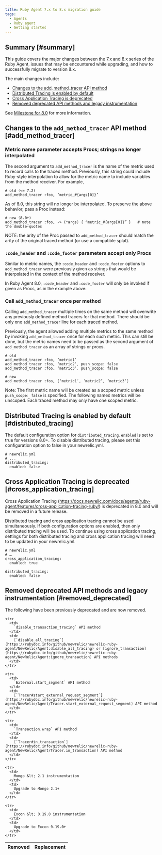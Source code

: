 ```yaml
---
title: Ruby Agent 7.x to 8.x migration guide
tags: 
  - Agents
  - Ruby agent
  - Getting started
---
```

## Summary [#summary]

This guide covers the major changes between the 7.x and 8.x series of the Ruby Agent, issues that may be encountered while upgrading, and how to successfully migrate to version 8.x.

The main changes include:

- [Changes to the add_method_tracer API method](#add_method_tracer)
- [Distributed Tracing is enabled by default](#distributed_tracing)
- [Cross Application Tracing is deprecated](#cross_application_tracing)
- [Removed deprecated API methods and legacy instrumentation](#removed_deprecated)

See [Milestone for 8.0](https://github.com/newrelic/newrelic-ruby-agent/milestone/10) for more information.


## Changes to the `add_method_tracer` API method  [#add_method_tracer]
### Metric name parameter accepts Procs; strings no longer interpolated

The second argument to `add_method_tracer` is the name of the metric used to record calls to the traced method. Previously, this string could include Ruby-style interpolation to allow for the metric name to include variables from the method receiver. For example,
```
# old (<= 7.2)
add_method_tracer :foo, ‘metric_#{args[0]}’
```
As of 8.0, this string will no longer be interpolated. To preserve the above behavior, pass a Proc instead:
```
# new (8.0+)
add_method_tracer :foo, -> (*args) { “metric_#{args[0]}” }   # note the double-quotes
```
NOTE: the arity of the Proc passed to `add_method_tracer` should match the arity of the original traced method (or use a compatible splat).

### `:code_header` and `:code_footer` parameters accept only Procs

Similar to metric names, the `:code_header` and `:code_footer` options to `add_method_tracer` were previously given as strings that would be interpolated in the context of the method receiver.

In Ruby Agent 8.0, `:code_header` and `:code_footer` will only be invoked if given as Procs, as in the example above.

### Call `add_method_tracer` once per method
Calling `add_method_tracer` multiple times on the same method will overwrite any previously defined method tracers for that method. There should be only one `add_method_tracer` line for each traced method.

Previously, the agent allowed adding multiple metrics to the same method by invoking `add_method_tracer` once for each such metric. This can still be done, but the metric names need to be  passed as the second argument of `add_method_tracer`  as an array of strings or procs.

```
# old
add_method_tracer :foo, ‘metric1’
add_method_tracer :foo, ‘metric2’, push_scope: false
add_method_tracer :foo, ‘metric3’, push_scope: false
```

```
# new
add_method_tracer :foo, [‘metric1’, ‘metric2’, ‘metric3’]
```

Note: The first metric name will be created as a scoped metric unless `push_scope: false` is specified. The following named metrics will be unscoped. Each traced method may only have one scoped metric.


## Distributed Tracing is enabled by default  [#distributed_tracing]
The default configuration option for `distributed_tracing.enabled` is set to true for versions 8.0+. To disable distributed tracing, please set this configuration option to false in your newrelic.yml. 

```
# newrelic.yml
# ... 
distributed_tracing:
  enabled: false
```

## Cross Application Tracing is deprecated  [#cross_application_tracing]
Cross Application Tracing (https://docs.newrelic.com/docs/agents/ruby-agent/features/cross-application-tracing-ruby/) is deprecated in 8.0 and will be removed in a future release. 

<Callout variant="tip">
Distributed tracing and cross application tracing cannot be used simultaneously. If both configuration options are enabled, then only distributed tracing will be used. 
To continue using cross application tracing, settings for both distributed tracing and cross application tracing will need to be updated in your newrelic.yml. 

```
# newrelic.yml
# … 
cross_application_tracing:
  enabled: true

distributed_tracing:
  enabled: false
```
</Callout>


## Removed deprecated API methods and legacy instrumentation  [#removed_deprecated]

The following have been previously deprecated and are now removed. 

<table>
  <thead>
    <tr>
      <th>
        Removed
      </th>
      <th>
        Replacement
      </th>
    </tr>
  </thead>

  <tbody>

    <tr>
      <td>
        `disable_transaction_tracing` API method
      </td>
      <td>
        [`disable_all_tracing`](https://rubydoc.info/github/newrelic/newrelic-ruby-agent/NewRelic/Agent:disable_all_tracing) or [ignore_transaction](https://rubydoc.info/github/newrelic/newrelic-ruby-agent/NewRelic/Agent:ignore_transaction) API methods
      </td>
    </tr>

    <tr>
      <td>
        `External.start_segment` API method
      </td>
      <td>
        [`Tracer#start_external_request_segment`](https://rubydoc.info/github/newrelic/newrelic-ruby-agent/NewRelic/Agent/Tracer.start_external_request_segment) API method
      </td>
    </tr>

    <tr>
      <td>
        `Transaction.wrap` API method
      </td>
      <td>
        [`Tracer#in_transaction`](https://rubydoc.info/github/newrelic/newrelic-ruby-agent/NewRelic/Agent/Tracer.in_transaction) API method
      </td>
    </tr>

    <tr>
      <td>
        Mongo &lt; 2.1 instrumentation
      </td>
      <td>
        Upgrade to Mongo 2.1+
      </td>
    </tr>

    <tr>
      <td>
        Excon &lt; 0.19.0 instrumentation
      </td>
      <td>
        Upgrade to Excon 0.19.0+
      </td>
    </tr>

  </tbody>
</table>


